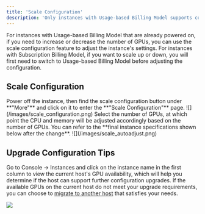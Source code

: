 ```yaml
---
title: 'Scale Configuration'
description: 'Only instances with Usage-based Billing Model supports configuration adjustments.'
---
```


<Note>
For instances with Usage-based Billing Model that are already powered on, if you need to increase or decrease the number of GPUs, you can use the scale configuration feature to adjust the instance's settings. For instances with Subscription Billing Model, if you want to scale up or down, you will first need to switch to Usage-based Billing Model before adjusting the configuration.
</Note>

## Scale Configuration

<Steps>
  <Step title="First Step">
Power off the instance, then find the scale configuration button under **"More"** and click on it to enter the **"Scale Configuration"** page.
![](/images/scale_configuration.png)
  </Step>
  <Step title="Second Step">
Select the number of GPUs, at which point the CPU and memory will be adjusted accordingly based on the number of GPUs. You can refer to the **final instance specifications shown below after the change**.
![](/images/scale_autoadjust.png)
  </Step>
</Steps>

## Upgrade Configuration Tips

Go to Console -> Instances and click on the instance name in the first column to view the current host's GPU availability, which will help you determine if the host can support further configuration upgrades. If the available GPUs on the current host do not meet your upgrade requirements, you can choose to [migrate to another host]() that satisfies your needs.

![](/images/scale_view_gpus.png)